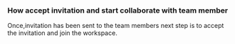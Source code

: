 ### How accept invitation and start collaborate with team member

Once,invitation has been sent to the team members next step is to accept the invitation and join the workspace. 

